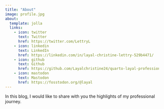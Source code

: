 ```yaml
---
title: "About"
image: profile.jpg
about:
  template: jolla
  links:
    - icon: twitter
      text: Twitter
      href: https://twitter.com/LettryL
    - icon: linkedin
      text: LinkedIn
      href: https://linkedin.com/in/layal-christine-lettry-529b4471/
    - icon: github
      text: Github
      href: https://github.com/Layalchristine24/quarto-layal-professional-blog
    - icon: mastodon
      text: Mastodon
      href: https://fosstodon.org/@layal
---
```


In this blog, I would like to share with you the highlights of my professional journey.

